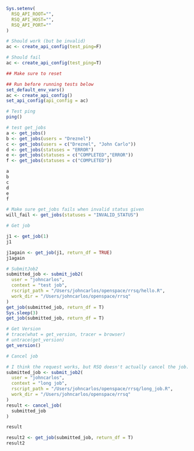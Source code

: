 ```r
Sys.setenv(
  RSQ_API_ROOT="",
  RSQ_API_HOST="",
  RSQ_API_PORT=""
)

# Should work (but be invalid)
ac <- create_api_config(test_ping=F)

# Should fail
ac <- create_api_config(test_ping=T)

## Make sure to reset
```

```r
## Run before running tests below
set_default_env_vars()
ac <- create_api_config()
set_api_config(api_config = ac)
```
```r
# Test ping
ping()
```


```r
# test get_jobs
a <- get_jobs()
b <- get_jobs(users = "Dreznel")
c <- get_jobs(users = c("Dreznel", "John Carlo"))
d <- get_jobs(statuses = "ERROR")
e <- get_jobs(statuses = c("COMPLETED","ERROR"))
f <- get_jobs(statuses = c("COMPLETED"))

a
b
c
d
e
f
```

```r
# Make sure get_jobs fails when invalid status given
will_fail <- get_jobs(statuses = "INVALID_STATUS")
```

```r
# Get job

j1 <- get_job(1)
j1

j1again <- get_job(j1, return_df = TRUE)
j1again
```

```r
# SubmitJob2
submitted_job <- submit_job2(
  user = "johncarlos",
  context = "test job",
  rscript_path = "/Users/johncarlos/openspace/rrsq/hello.R",
  work_dir = "/Users/johncarlos/openspace/rrsq"
)
get_job(submitted_job, return_df = T)
Sys.sleep(3)
get_job(submitted_job, return_df = T)
```

```r
# Get Version
# trace(what = get_version, tracer = browser)
# untrace(get_version)
get_version()
```

```r
# Cancel job

# I think the request works, but RSQ doesn't actually cancel the job.
submitted_job <- submit_job2(
  user = "johncarlos",
  context = "long job",
  rscript_path = "/Users/johncarlos/openspace/rrsq/long_job.R",
  work_dir = "/Users/johncarlos/openspace/rrsq"
)
result <- cancel_job(
  submitted_job
)

result

result2 <- get_job(submitted_job, return_df = T)
result2
```

